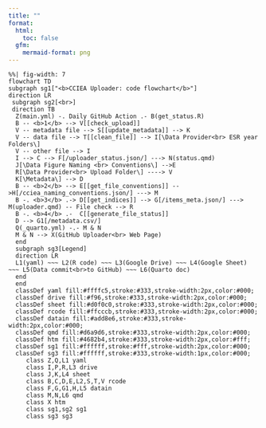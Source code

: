 ```yaml
---
title: ""
format:
  html:
    toc: false
  gfm:
    mermaid-format: png
---
```


```mermaid
%%| fig-width: 7
flowchart TD
subgraph sg1["<b>CCIEA Uploader: code flowchart</b>"]
direction LR
 subgraph sg2[<br>]
 direction TB
  Z(main.yml) -. Daily GitHub Action .- B(get_status.R)
  B -- <b>1</b> --> V[[check_upload]]
  V -- metadata file --> S[[update_metadata]] --> K
  V -- data file --> T[[clean_file]] --> I[\Data Provider<br> ESR year Folders\]
  V -- other file --> I
  I --> C --> F[/uploader_status.json/] ---> N(status.qmd)
  J[\Data Figure Naming <br> Conventions\] -->E
  R[\Data Provider<br> Upload Folder\] ----> V
  K[\Metadata\] --> D
  B -- <b>2</b> --> E[[get_file_conventions]] -->H[/cciea_naming_conventions.json/] ---> M
  B -. <b>3</b> .-> D[[get_indices]] --> G[/items_meta.json/] ---> M(uploader.qmd) -- File check --> R
  B -. <b>4</b> .-  C[[generate_file_status]]
  D --> G1[/metadata.csv/]
  Q(_quarto.yml) -.- M & N
  M & N --> X(GitHub Uploader<br> Web Page)
  end
  subgraph sg3[Legend]
  direction LR
  L1(yaml) ~~~ L2(R code) ~~~ L3(Google Drive) ~~~ L4(Google Sheet) ~~~ L5(Data commit<br>to GitHub) ~~~ L6(Quarto doc)
  end
  end
  classDef yaml fill:#ffffc5,stroke:#333,stroke-width:2px,color:#000;
  classDef drive fill:#f96,stroke:#333,stroke-width:2px,color:#000;
  classDef sheet fill:#d0f0c0,stroke:#333,stroke-width:2px,color:#000;
  classDef rcode fill:#ffcccb,stroke:#333,stroke-width:2px,color:#000;
  classDef datain fill:#add8e6,stroke:#333,stroke-width:2px,color:#000;
  classDef qmd fill:#d6a9d6,stroke:#333,stroke-width:2px,color:#000;
  classDef htm fill:#4682b4,stroke:#333,stroke-width:2px,color:#fff;
  classDef sg1 fill:#ffffff,stroke:#fff,stroke-width:2px,color:#000;
  classDef sg3 fill:#ffffff,stroke:#333,stroke-width:1px,color:#000;
     class Z,Q,L1 yaml
     class I,P,R,L3 drive
     class J,K,L4 sheet
     class B,C,D,E,L2,S,T,V rcode
     class F,G,G1,H,L5 datain
     class M,N,L6 qmd
     class X htm
     class sg1,sg2 sg1
     class sg3 sg3
  
```